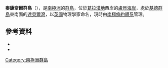 {{coord|66|29|S|65|51|W|source:GNIS|display=title}}

'''麥康奈爾群島'''（{{lang-en|McConnel Islands}}），是[[南極洲|南極洲]]的[[群島|群島]]，位於[[葛拉漢地|葛拉漢地]]西岸的[[盧貝海岸|盧貝海岸]]，處於[[基德群島|基德群島]]東南面的[[達貝爾灣|達貝爾灣]]，以[[英國|英國]]物理學家命名，現時由[[南極條約體系|南極條約體系]]管理。

==參考資料==
*{{cite gnis | type = antarid | id = 9657| name = McConnel Islands | accessdate = 2013-09-05}}
*{{usgs-gazetteer|id=9657}}

{{DEFAULTSORT:McConnel Islands}}
[[Category:南極洲群島|Category:南極洲群島]]


{{LoubetCoast-geo-stub}}